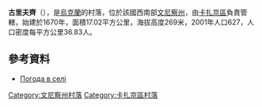 {{coord|49|47|55|N|28|46|9|E|scale:30000|display=title}}

'''古里夫齊'''（{{lang-uk|Гурівці}}），是[[烏克蘭|烏克蘭]]的村落，位於該國西南部[[文尼察州|文尼察州]]，由[[卡扎京區|卡扎京區]]負責管轄，始建於1670年，面積17.02平方公里，海拔高度269米，2001年人口627，人口密度每平方公里36.83人。

==參考資料==
*[http://weather.in.ua/ua/vinnickaja/6211 Погода в селі ] {{Wayback|url=http://weather.in.ua/ua/vinnickaja/6211 |date=20180804231947 }}

[[Category:文尼察州村落|Category:文尼察州村落]]
[[Category:卡扎京區村落|Category:卡扎京區村落]]


{{Vinnytsia-geo-stub}}